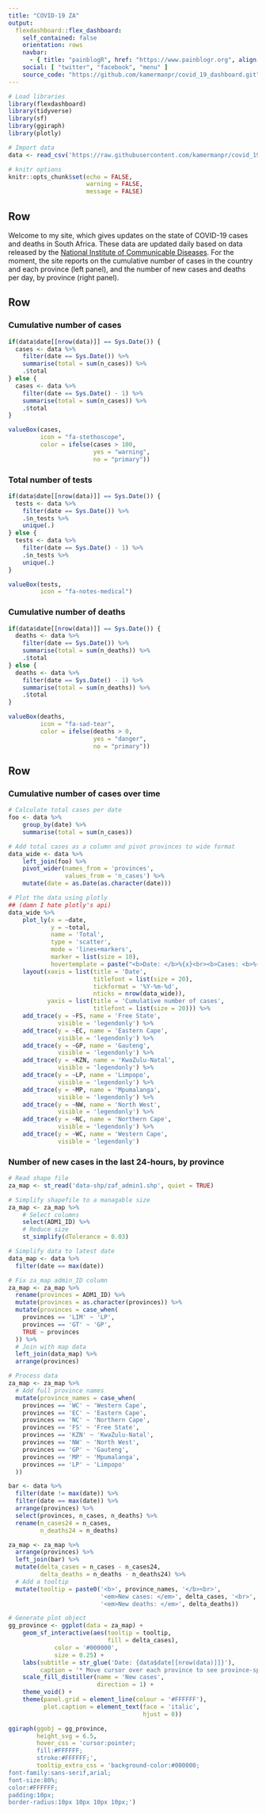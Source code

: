 ```yaml
---
title: "COVID-19 ZA"
output: 
  flexdashboard::flex_dashboard:
    self_contained: false
    orientation: rows
    navbar:
      - { title: "painblogR", href: "https://www.painblogr.org", align: right }
    social: [ "twitter", "facebook", "menu" ]
    source_code: "https://github.com/kamermanpr/covid_19_dashboard.git"
---
```


```r
# Load libraries
library(flexdashboard)
library(tidyverse)
library(sf)
library(ggiraph)
library(plotly)

# Import data
data <- read_csv('https://raw.githubusercontent.com/kamermanpr/covid_19_dataZA/master/data.csv')

# knitr options
knitr::opts_chunk$set(echo = FALSE,
                      warning = FALSE,
                      message = FALSE)
```

Row {data-height=50}
----------
Welcome to my site, which gives updates on the state of COVID-19 cases and deaths in South Africa. These data are updated daily based on data released by the [National Institute of Communicable Diseases](http://www.nicd.ac.za/){target="_blank"}. For the moment, the site reports on the cumulative number of cases in the country and each province (left panel), and the number of new cases and deaths per day, by province (right panel).

Row
----------

### Cumulative number of cases

```r
if(data$date[[nrow(data)]] == Sys.Date()) {
  cases <- data %>% 
    filter(date == Sys.Date()) %>% 
    summarise(total = sum(n_cases)) %>%
    .$total
} else {
  cases <- data %>% 
    filter(date == Sys.Date() - 1) %>% 
    summarise(total = sum(n_cases)) %>%
    .$total
}

valueBox(cases, 
         icon = "fa-stethoscope",
         color = ifelse(cases > 100, 
                        yes = "warning", 
                        no = "primary"))
```

### Total number of tests

```r
if(data$date[[nrow(data)]] == Sys.Date()) {
  tests <- data %>% 
    filter(date == Sys.Date()) %>% 
    .$n_tests %>% 
    unique(.)
} else {
  tests <- data %>% 
    filter(date == Sys.Date() - 1) %>% 
    .$n_tests %>% 
    unique(.)
}

valueBox(tests, 
         icon = "fa-notes-medical")
```

### Cumulative number of deaths

```r
if(data$date[[nrow(data)]] == Sys.Date()) {
  deaths <- data %>% 
    filter(date == Sys.Date()) %>% 
    summarise(total = sum(n_deaths)) %>%
    .$total
} else {
  deaths <- data %>% 
    filter(date == Sys.Date() - 1) %>% 
    summarise(total = sum(n_deaths)) %>%
    .$total
}

valueBox(deaths, 
         icon = "fa-sad-tear", 
         color = ifelse(deaths > 0, 
                        yes = "danger", 
                        no = "primary"))
```


Row
----------

### Cumulative number of cases over time

```r
# Calculate total cases per date
foo <- data %>% 
    group_by(date) %>% 
    summarise(total = sum(n_cases)) 

# Add total cases as a column and pivot provinces to wide format
data_wide <- data %>% 
    left_join(foo) %>% 
    pivot_wider(names_from = 'provinces',
                values_from = 'n_cases') %>% 
    mutate(date = as.Date(as.character(date)))

# Plot the data using plotly
## (damn I hate plotly's api)
data_wide %>%     
    plot_ly(x = ~date, 
            y = ~total, 
            name = 'Total',
            type = 'scatter', 
            mode = 'lines+markers',
            marker = list(size = 10),
            hovertemplate = paste("<b>Date: </b>%{x}<br><b>Cases: <b>%{y}")) %>% 
    layout(xaxis = list(title = 'Date',
                        titlefont = list(size = 20), 
                        tickformat = '%Y-%m-%d',
                        nticks = nrow(data_wide)),
           yaxis = list(title = 'Cumulative number of cases',
                        titlefont = list(size = 20))) %>% 
    add_trace(y = ~FS, name = 'Free State', 
              visible = 'legendonly') %>% 
    add_trace(y = ~EC, name = 'Eastern Cape', 
              visible = 'legendonly') %>% 
    add_trace(y = ~GP, name = 'Gauteng', 
              visible = 'legendonly') %>% 
    add_trace(y = ~KZN, name = 'KwaZulu-Natal',
              visible = 'legendonly') %>% 
    add_trace(y = ~LP, name = 'Limpopo', 
              visible = 'legendonly') %>% 
    add_trace(y = ~MP, name = 'Mpumalanga', 
              visible = 'legendonly') %>% 
    add_trace(y = ~NW, name = 'North West', 
              visible = 'legendonly') %>% 
    add_trace(y = ~NC, name = 'Northern Cape', 
              visible = 'legendonly') %>% 
    add_trace(y = ~WC, name = 'Western Cape', 
              visible = 'legendonly')
```

### Number of new cases in the last 24-hours, by province

```r
# Read shape file
za_map <- st_read('data-shp/zaf_admin1.shp', quiet = TRUE)

# Simplify shapefile to a managable size
za_map <- za_map %>%
    # Select columns
    select(ADM1_ID) %>%
    # Reduce size
    st_simplify(dTolerance = 0.03) 

# Simplify data to latest date
data_map <- data %>% 
  filter(date == max(date)) 

# Fix za_map admin_ID column
za_map <- za_map %>% 
  rename(provinces = ADM1_ID) %>% 
  mutate(provinces = as.character(provinces)) %>% 
  mutate(provinces = case_when(
    provinces == 'LIM' ~ 'LP',
    provinces == 'GT' ~ 'GP',
    TRUE ~ provinces
  )) %>% 
  # Join with map data
  left_join(data_map) %>% 
  arrange(provinces)

# Process data
za_map <- za_map %>% 
  # Add full province names
  mutate(province_names = case_when(
    provinces == 'WC' ~ 'Western Cape',
    provinces == 'EC' ~ 'Eastern Cape',
    provinces == 'NC' ~ 'Northern Cape',
    provinces == 'FS' ~ 'Free State',
    provinces == 'KZN' ~ 'KwaZulu-Natal',
    provinces == 'NW' ~ 'North West',
    provinces == 'GP' ~ 'Gauteng',
    provinces == 'MP' ~ 'Mpumalanga',
    provinces == 'LP' ~ 'Limpopo'
  )) 

bar <- data %>% 
  filter(date != max(date)) %>% 
  filter(date == max(date)) %>% 
  arrange(provinces) %>% 
  select(provinces, n_cases, n_deaths) %>% 
  rename(n_cases24 = n_cases,
         n_deaths24 = n_deaths)

za_map <- za_map %>% 
  arrange(provinces) %>% 
  left_join(bar) %>% 
  mutate(delta_cases = n_cases - n_cases24,
         delta_deaths = n_deaths - n_deaths24) %>% 
  # Add a tooltip
  mutate(tooltip = paste0('<b>', province_names, '</b><br>',
                          '<em>New cases: </em>', delta_cases, '<br>',
                          '<em>New deaths: </em>', delta_deaths))

# Generate plot object
gg_province <- ggplot(data = za_map) +
    geom_sf_interactive(aes(tooltip = tooltip,
                            fill = delta_cases), 
             color = '#000000',
             size = 0.25) +
    labs(subtitle = str_glue('Date: {data$date[[nrow(data)]]}'),
         caption = '* Move cursor over each province to see province-specific data') +
    scale_fill_distiller(name = 'New cases', 
                         direction = 1) +
    theme_void() +
    theme(panel.grid = element_line(colour = '#FFFFFF'),
          plot.caption = element_text(face = 'italic',
                                      hjust = 0))

ggiraph(ggobj = gg_province,
        height_svg = 6.5,
        hover_css = 'cursor:pointer;
        fill:#FFFFFF;
        stroke:#FFFFFF;',
        tooltip_extra_css = 'background-color:#000000;
font-family:sans-serif,arial;
font-size:80%;
color:#FFFFFF;
padding:10px;
border-radius:10px 10px 10px 10px;')
```
